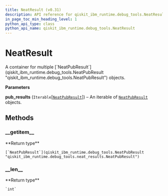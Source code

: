 ```yaml
---
title: NeatResult (v0.31)
description: API reference for qiskit_ibm_runtime.debug_tools.NeatResult in qiskit-ibm-runtime v0.31
in_page_toc_min_heading_level: 1
python_api_type: class
python_api_name: qiskit_ibm_runtime.debug_tools.NeatResult
---
```


# NeatResult

<Class id="qiskit_ibm_runtime.debug_tools.NeatResult" isDedicatedPage={true} github="https://github.com/Qiskit/qiskit-ibm-runtime/tree/stable/0.31/qiskit_ibm_runtime/debug_tools/neat_results.py#L118-L138" signature="NeatResult(pub_results)" modifiers="class">
  A container for multiple [`NeatPubResult`](qiskit_ibm_runtime.debug_tools.NeatPubResult "qiskit_ibm_runtime.debug_tools.NeatPubResult") objects.

  **Parameters**

  **pub\_results** (`Iterable`\[[`NeatPubResult`](qiskit_ibm_runtime.debug_tools.NeatPubResult "qiskit_ibm_runtime.debug_tools.neat_results.NeatPubResult")]) – An iterable of [`NeatPubResult`](qiskit_ibm_runtime.debug_tools.NeatPubResult "qiskit_ibm_runtime.debug_tools.NeatPubResult") objects.

  ## Methods

  ### \_\_getitem\_\_

  <Function id="qiskit_ibm_runtime.debug_tools.NeatResult.__getitem__" github="https://github.com/Qiskit/qiskit-ibm-runtime/tree/stable/0.31/qiskit_ibm_runtime/debug_tools/neat_results.py#L128-L129" signature="__getitem__(index)">
    **Return type**

    [`NeatPubResult`](qiskit_ibm_runtime.debug_tools.NeatPubResult "qiskit_ibm_runtime.debug_tools.neat_results.NeatPubResult")
  </Function>

  ### \_\_len\_\_

  <Function id="qiskit_ibm_runtime.debug_tools.NeatResult.__len__" github="https://github.com/Qiskit/qiskit-ibm-runtime/tree/stable/0.31/qiskit_ibm_runtime/debug_tools/neat_results.py#L131-L132" signature="__len__()">
    **Return type**

    `int`
  </Function>
</Class>

